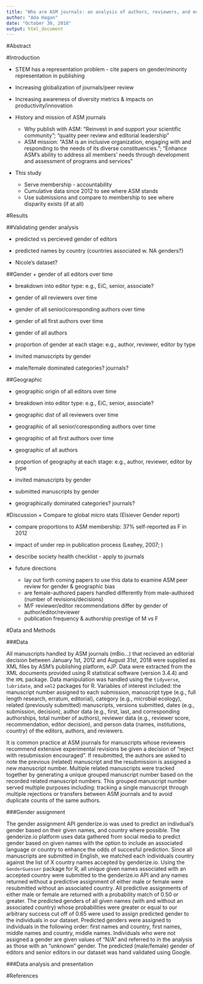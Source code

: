```yaml
---
title: "Who are ASM journals: an analysis of authors, reviewers, and editors"
author: "Ada Hagan"
date: "October 30, 2018"
output: html_document
---
```


#Abstract

#Introduction

  + STEM has a representation problem - cite papers on gender/minority representation in publishing
  
  + Increasing globalization of journals/peer review
  
  + Increasing awareness of diversity metrics & impacts on productivity/innovation
  
  + History and mission of ASM journals
      + Why publish with ASM: "Reinvest in and support your scientific community"; "quality peer review and editorial leadership"
      + ASM mission: "ASM is an inclusive organization, engaging with and responding to the needs of its diverse constituencies."; "Enhance ASM's ability to address all members' needs through development and assessment of programs and services"

  + This study
      + Serve membership - accountability
      + Cumulative data since 2012 to see where ASM stands
      + Use submissions and compare to membership to see where disparity exists (if at all)

#Results

##Validating gender analysis

  + predicted vs percieved gender of editors
  
  + predicted names by country (countries associated w. NA genders?)
  
  + Nicole's dataset?

##Gender
   + gender of all editors over time
   
   + breakdown into editor type: e.g., EiC, senior, associate?
   
   + gender of all reviewers over time
   
   + gender of all senior/coresponding authors over time
   
   + gender of all first authors over time
   
   + gender of all authors
   
   + proportion of gender at each stage: e.g., author, reviewer, editor by type
   
   + invited manuscripts by gender
   
   + male/female dominated categories? journals?
   
##Geographic
   
   + geographic origin of all editors over time
   
   + breakdown into editor type: e.g., EiC, senior, associate?
   
   + geographic dist of all reviewers over time
   
   + geographic of all senior/coresponding authors over time
   
   + geographic of all first authors over time
   
   + geographic of all authors
   
   + proportion of geography at each stage: e.g., author, reviewer, editor by type
   
   + invited manuscripts by gender
   
   + submitted manuscripts by gender
   
   + geographically dominated categories? journals?

   
#Discussion
  + Compare to global micro stats (Elsiever Gender report)
  
  + compare proportions to ASM membership: 37% self-reported as F in 2012
  
  + impact of under rep in publication process (Leahey, 2007; )
  
  + describe society health checklist - apply to journals
  
  + future directions
      + lay out forth coming papers to use this data to examine ASM peer review for gender & geographic bias
      + are female-authored papers handled differently from male-authored (number of revisions/decisions)
      + M/F reviewer/editor recommendations differ by gender of author/editor/reviewer
      + publication frequency & authorship prestige of M vs F 

#Data and Methods

###Data

All manuscripts handled by ASM journals (mBio...) that recieved an editorial decision between January 1st, 2012 and August 31st, 2018 were supplied as XML files by ASM's publishing platform, eJP. Data were extracted from the XML documents provided using R statistical software (version 3.4.4) and the `XML` package. Data manipulation was handled using the `tidyverse`, `lubridate`, and `xml2` packages for R. Variables of interest included: the manuscript number assigned to each submission, manuscript type (e.g., full length research, erratum, editorial), category (e.g., microbial ecology), related (previously submitted) manuscripts, versions submitted, dates (e.g., submission, decision), author data (e.g., first, last, and corresponding authorships, total number of authors), reviewer data (e.g., reviewer score, recommendation, editor decision), and person data (names, institutions, country) of the editors, authors, and reviewers. 

It is common practice at ASM journals for manuscripts whose reviewers recommend extensive experimental revisions be given a decision of "reject with resubmission encouraged". If resubmitted, the authors are asked to note the previous (related) manuscript and the resubmission is assigned a new manuscript number. Multiple related manuscripts were tracked together by generating a unique grouped manuscript number based on the recorded related manuscript numbers. This grouped manuscript number served multiple purposes including: tracking a single manuscript through multiple rejections or transfers between ASM journals and to avoid duplicate counts of the same authors. 

###Gender assignment

The gender assignment API genderize.io was used to predict an indivdual's gender based on their given names, and country where possible. The genderize.io platform uses data gathered from social media to predict gender based on given names with the option to include an associated language or country to enhance the odds of succesful prediction. Since all manuscripts are submitted in English, we matched each individuals country against the list of X country names accepted by genderize.io. Using the `GenderGuesser` package for R, all unique given names associated with an accepted country were submitted to the genderize.io API and any names returned without a predictive assignment of either male or female were resubmitted without an associated country. All predictive assignments of either male or female are returned with a probability match of 0.50 or greater. The predicted genders of all given names (with and without an associated country) whose probabilities were greater or equal to our arbitrary success cut off of 0.65 were used to assign predicted gender to the individuals in our dataset. Predicted genders were assigned to individuals in the following order: first names and country, first names, middle names and country, middle names. Individuals who were not assigned a gender are given values of "N/A" and referred to in the analysis as those with an "unknown" gender. The predicted (male/female) gender of editors and senior editors in our dataset was hand validated using Google. 

###Data analysis and presentation


#References
